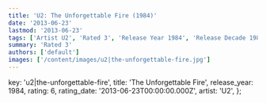 ```yaml
---
title: 'U2: The Unforgettable Fire (1984)'
date: '2013-06-23'
lastmod: '2013-06-23'
tags: ['Artist U2', 'Rated 3', 'Release Year 1984', 'Release Decade 1980']
summary: 'Rated 3'
authors: ['default']
images: ['/content/images/u2|the-unforgettable-fire.jpg']
---
```


  key: 'u2|the-unforgettable-fire',
  title: 'The Unforgettable Fire',
  release_year: 1984,
  rating: 6,
  rating_date: '2013-06-23T00:00:00.000Z',
  artist: 'U2',
};

<MusicRating data={data} />
